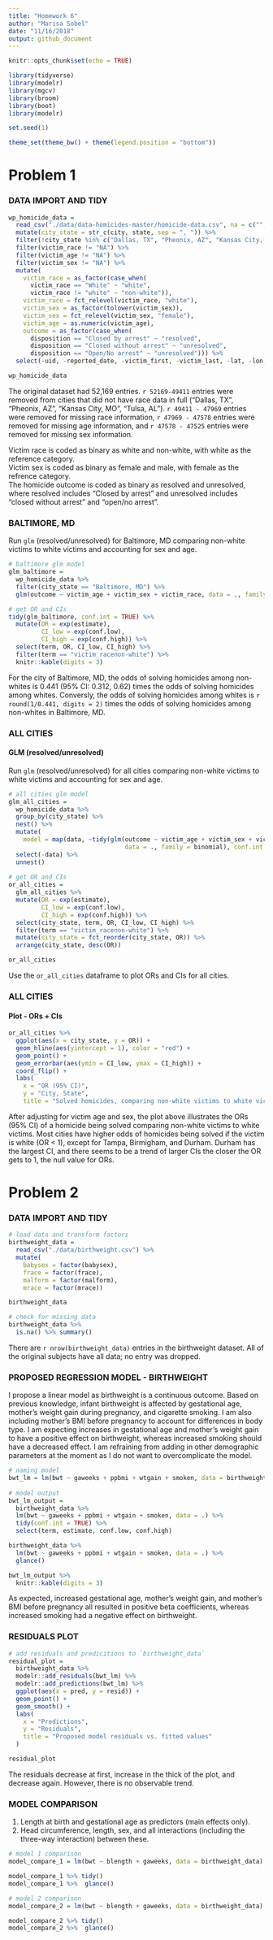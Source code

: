 ```yaml
---
title: "Homework 6"
author: "Marisa Sobel"
date: "11/16/2018"
output: github_document
---
```


```r
knitr::opts_chunk$set(echo = TRUE)

library(tidyverse)
library(modelr)
library(mgcv)
library(broom)
library(boot)
library(modelr)

set.seed(1)

theme_set(theme_bw() + theme(legend.position = "bottom"))
```

# Problem 1

### DATA IMPORT AND TIDY

```r
wp_homicide_data = 
  read_csv("./data/data-homicides-master/homicide-data.csv", na = c("", "Unknown", "NA")) %>% 
  mutate(city_state = str_c(city, state, sep = ", ")) %>% 
  filter(!city_state %in% c("Dallas, TX", "Pheonix, AZ", "Kansas City, MO", "Tulsa, AL")) %>% 
  filter(victim_race != "NA") %>% 
  filter(victim_age != "NA") %>% 
  filter(victim_sex != "NA") %>% 
  mutate(
    victim_race = as_factor(case_when(
      victim_race == "White" ~ "white", 
      victim_race != "white" ~ "non-white")), 
    victim_race = fct_relevel(victim_race, "white"),
    victim_sex = as_factor(tolower(victim_sex)), 
    victim_sex = fct_relevel(victim_sex, "female"), 
    victim_age = as.numeric(victim_age),
    outcome = as_factor(case_when(
      disposition == "Closed by arrest" ~ "resolved",
      disposition == "Closed without arrest" ~ "unresolved", 
      disposition == "Open/No arrest" ~ "unresolved"))) %>% 
  select(-uid, -reported_date, -victim_first, -victim_last, -lat, -lon, -city, -state, -disposition)

wp_homicide_data
```

The original dataset had 52,169 entries. `r 52169-49411` entries were removed from cities that did not have race data in full ("Dallas, TX", "Pheonix, AZ", "Kansas City, MO", "Tulsa, AL"). `r 49411 - 47969` entries were removed for missing race information, `r 47969 - 47578` entries were removed for missing age information, and `r 47578 - 47525` entries were removed for missing sex information.  

Victim race is coded as binary as white and non-white, with white as the reference category.  
Victim sex is coded as binary as female and male, with female as the refrence category.  
The homicide outcome is coded as binary as resolved and unresolved, where resolved includes "Closed by arrest" and unresolved includes "closed without arrest" and "open/no arrest". 

### BALTIMORE, MD  

Run `glm` (resolved/unresolved) for Baltimore, MD comparing non-white victims to white victims and accounting for sex and age. 

```r
# baltimore glm model 
glm_baltimore = 
  wp_homicide_data %>% 
  filter(city_state == "Baltimore, MD") %>% 
  glm(outcome ~ victim_age + victim_sex + victim_race, data = ., family = binomial)

# get OR and CIs
tidy(glm_baltimore, conf.int = TRUE) %>% 
  mutate(OR = exp(estimate), 
         CI_low = exp(conf.low), 
         CI_high = exp(conf.high)) %>% 
  select(term, OR, CI_low, CI_high) %>% 
  filter(term == "victim_racenon-white") %>% 
  knitr::kable(digits = 3)
```

For the city of Baltimore, MD, the odds of solving homicides among non-whites is 0.441 (95% CI: 0.312, 0.62) times the odds of solving homicides among whites. Conversly, the odds of solving homicides among whites is `r round(1/0.441, digits = 2)` times the odds of solving homicides among non-whites in Baltimore, MD. 

### ALL CITIES  
#### GLM (resolved/unresolved)

Run `glm` (resolved/unresolved) for all cities comparing non-white victims to white victims and accounting for sex and age. 

```r
# all cities glm model 
glm_all_cities = 
  wp_homicide_data %>% 
  group_by(city_state) %>% 
  nest() %>% 
  mutate(
    model = map(data, ~tidy(glm(outcome ~ victim_age + victim_sex + victim_race, 
                                data = ., family = binomial), conf.int = TRUE))) %>% 
  select(-data) %>% 
  unnest()
  
# get OR and CIs
or_all_cities = 
  glm_all_cities %>% 
  mutate(OR = exp(estimate), 
         CI_low = exp(conf.low), 
         CI_high = exp(conf.high)) %>% 
  select(city_state, term, OR, CI_low, CI_high) %>% 
  filter(term == "victim_racenon-white") %>% 
  mutate(city_state = fct_reorder(city_state, OR)) %>% 
  arrange(city_state, desc(OR))

or_all_cities
```

Use the `or_all_cities` dataframe to plot ORs and CIs for all cities. 

### ALL CITIES
#### Plot - ORs + CIs 

```r
or_all_cities %>% 
  ggplot(aes(x = city_state, y = OR)) +
  geom_hline(aes(yintercept = 1), color = "red") +
  geom_point() +
  geom_errorbar(aes(ymin = CI_low, ymax = CI_high)) + 
  coord_flip() + 
  labs(
    x = "OR (95% CI)", 
    y = "City, State", 
    title = "Solved homicides, comparing non-white victims to white victims")
```

After adjusting for victim age and sex, the plot above illustrates the ORs (95% CI) of a homicide being solved comparing non-white victims to white victims. Most cities have higher odds of homicides being solved if the victim is white (OR < 1), except for Tampa, Birmigham, and Durham. Durham has the largest CI, and there seems to be a trend of larger CIs the closer the OR gets to 1, the null value for ORs. 

# Problem 2

### DATA IMPORT AND TIDY

```r
# load data and transform factors
birthweight_data = 
  read_csv("./data/birthweight.csv") %>% 
  mutate(
    babysex = factor(babysex), 
    frace = factor(frace), 
    malform = factor(malform), 
    mrace = factor(mrace))

birthweight_data

# check for missing data
birthweight_data %>% 
  is.na() %>% summary()
```

There are `r nrow(birthweight_data)` entries in the birthweight dataset. All of the original subjects have all data; no entry was dropped. 

### PROPOSED REGRESSION MODEL - BIRTHWEIGHT

I propose a linear model as birthweight is a continuous outcome. Based on previous knowledge, infant birthweight is affected by gestational age, mother's weight gain during pregnancy, and cigarette smoking. I am also including mother's BMI before pregnancy to account for differences in body type. I am expecting increases in gestational age and mother's weight gain to have a positive effect on birthweight, whereas increased smoking should have a decreased effect. I am refraining from adding in other demographic parameters at the moment as I do not want to overcomplicate the model. 

```r
# naming model
bwt_lm = lm(bwt ~ gaweeks + ppbmi + wtgain + smoken, data = birthweight_data)
  
# model output
bwt_lm_output = 
  birthweight_data %>% 
  lm(bwt ~ gaweeks + ppbmi + wtgain + smoken, data = .) %>% 
  tidy(conf.int = TRUE) %>% 
  select(term, estimate, conf.low, conf.high)

birthweight_data %>% 
  lm(bwt ~ gaweeks + ppbmi + wtgain + smoken, data = .) %>% 
  glance()

bwt_lm_output %>% 
  knitr::kable(digits = 3)
```

As expected, increased gestational age, mother's weight gain, and mother's BMI before pregnancy all resulted in positive beta coefficients, whereas increased smoking had a negative effect on birthweight. 

### RESIDUALS PLOT

```r
# add residuals and predicitions to `birthweight_data`
residual_plot = 
  birthweight_data %>% 
  modelr::add_residuals(bwt_lm) %>% 
  modelr::add_predictions(bwt_lm) %>% 
  ggplot(aes(x = pred, y = resid)) +
  geom_point() +
  geom_smooth() +
  labs(
    x = "Predictions", 
    y = "Residuals", 
    title = "Proposed model residuals vs. fitted values"
  )

residual_plot
```

The residuals decrease at first, increase in the thick of the plot, and decrease again. However, there is no observable trend. 

### MODEL COMPARISON

1. Length at birth and gestational age as predictors (main effects only). 
2. Head circumference, length, sex, and all interactions (including the three-way interaction) between these. 

```r
# model 1 comparison 
model_compare_1 = lm(bwt ~ blength + gaweeks, data = birthweight_data)

model_compare_1 %>% tidy()
model_compare_1 %>%  glance()

# model 2 comparison 
model_compare_2 = lm(bwt ~ blength + gaweeks, data = birthweight_data)

model_compare_2 %>% tidy()
model_compare_2 %>%  glance()
```






